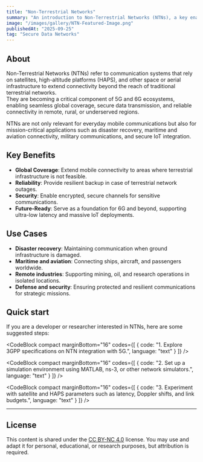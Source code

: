```yaml
---
title: "Non-Terrestrial Networks"
summary: "An introduction to Non-Terrestrial Networks (NTNs), a key enabler for global 5G and future 6G communications through satellites, HAPS, and other space-based systems."
image: "/images/gallery/NTN-Featured-Image.png"
publishedAt: "2025-09-25"
tag: "Secure Data Networks"
---
```


## About

Non-Terrestrial Networks (NTNs) refer to communication systems that rely on satellites, high-altitude platforms (HAPS), and other space or aerial infrastructure to extend connectivity beyond the reach of traditional terrestrial networks.  
They are becoming a critical component of 5G and 6G ecosystems, enabling seamless global coverage, secure data transmission, and reliable connectivity in remote, rural, or underserved regions.  

NTNs are not only relevant for everyday mobile communications but also for mission-critical applications such as disaster recovery, maritime and aviation connectivity, military communications, and secure IoT integration.  

## Key Benefits

- **Global Coverage**: Extend mobile connectivity to areas where terrestrial infrastructure is not feasible.  
- **Reliability**: Provide resilient backup in case of terrestrial network outages.  
- **Security**: Enable encrypted, secure channels for sensitive communications.  
- **Future-Ready**: Serve as a foundation for 6G and beyond, supporting ultra-low latency and massive IoT deployments.  

## Use Cases

- **Disaster recovery**: Maintaining communication when ground infrastructure is damaged.  
- **Maritime and aviation**: Connecting ships, aircraft, and passengers worldwide.  
- **Remote industries**: Supporting mining, oil, and research operations in isolated locations.  
- **Defense and security**: Ensuring protected and resilient communications for strategic missions.  

## Quick start

If you are a developer or researcher interested in NTNs, here are some suggested steps:

<CodeBlock compact marginBottom="16" codes={[
  {
    code: "1. Explore 3GPP specifications on NTN integration with 5G.",
    language: "text"
  }
]} />

<CodeBlock compact marginBottom="16" codes={[
  {
    code: "2. Set up a simulation environment using MATLAB, ns-3, or other network simulators.",
    language: "text"
  }
]} />

<CodeBlock compact marginBottom="16" codes={[
  {
    code: "3. Experiment with satellite and HAPS parameters such as latency, Doppler shifts, and link budgets.",
    language: "text"
  }
]} />

---

## License

This content is shared under the [CC BY-NC 4.0](https://creativecommons.org/licenses/by-nc/4.0/) license. You may use and adapt it for personal, educational, or research purposes, but attribution is required.
